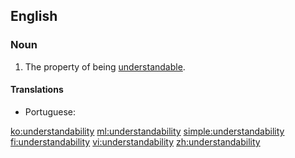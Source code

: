 ==English==

===Noun===
{{en-noun|-}}

# The property of being [[understandable]].

====Translations====
{{trans-top|The property of being understandable}}
* Portuguese: {{t-|pt|compreensibilidade}}
{{trans-mid}}
{{trans-bottom}}

[[ko:understandability]]
[[ml:understandability]]
[[simple:understandability]]
[[fi:understandability]]
[[vi:understandability]]
[[zh:understandability]]